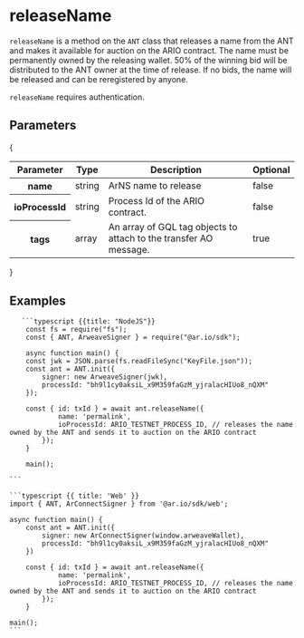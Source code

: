 
<HeroPattern />

# releaseName

`releaseName` is a method on the `ANT` class that releases a name from the ANT and makes it available for auction on the ARIO contract. The name must be permanently owned by the releasing wallet. 50% of the winning bid will be distributed to the ANT owner at the time of release. If no bids, the name will be released and can be reregistered by anyone.

`releaseName` requires authentication.

## Parameters

{

<div style={{ textAlign: 'center' }}>
  <table className="inline-table">
    <thead>
      <tr>
        <th>Parameter</th>
        <th>Type</th>
        <th>Description</th>
        <th>Optional</th>
      </tr>
    </thead>
    <tbody>
      <tr>
        <th>name</th>
        <td>string</td>
        <td>ArNS name to release</td>
        <td>false</td>
      </tr>
      <tr>
        <th>ioProcessId</th>
        <td>string</td>
        <td>Process Id of the ARIO contract.</td>
        <td>false</td>
      </tr>
      <tr>
        <th>tags</th>
        <td>array</td>
        <td>
          An array of GQL tag objects to attach to the transfer AO message.
        </td>
        <td>true</td>
      </tr>
    </tbody>
  </table>
</div>
}

## Examples

<CodeGroup title="releaseName">

       ```typescript {{title: "NodeJS"}}
        const fs = require("fs");
        const { ANT, ArweaveSigner } = require("@ar.io/sdk");

        async function main() {
        const jwk = JSON.parse(fs.readFileSync("KeyFile.json"));
        const ant = ANT.init({
            signer: new ArweaveSigner(jwk),
            processId: "bh9l1cy0aksiL_x9M359faGzM_yjralacHIUo8_nQXM"
        });

        const { id: txId } = await ant.releaseName({
                name: 'permalink',
                ioProcessId: ARIO_TESTNET_PROCESS_ID, // releases the name owned by the ANT and sends it to auction on the ARIO contract
            });
        }

        main();

    ```

    ```typescript {{ title: 'Web' }}
    import { ANT, ArConnectSigner } from '@ar.io/sdk/web';

    async function main() {
        const ant = ANT.init({
            signer: new ArConnectSigner(window.arweaveWallet),
            processId: "bh9l1cy0aksiL_x9M359faGzM_yjralacHIUo8_nQXM"
        })

        const { id: txId } = await ant.releaseName({
                name: 'permalink',
                ioProcessId: ARIO_TESTNET_PROCESS_ID, // releases the name owned by the ANT and sends it to auction on the ARIO contract
            });
        }

    main();
    ```

</CodeGroup>
